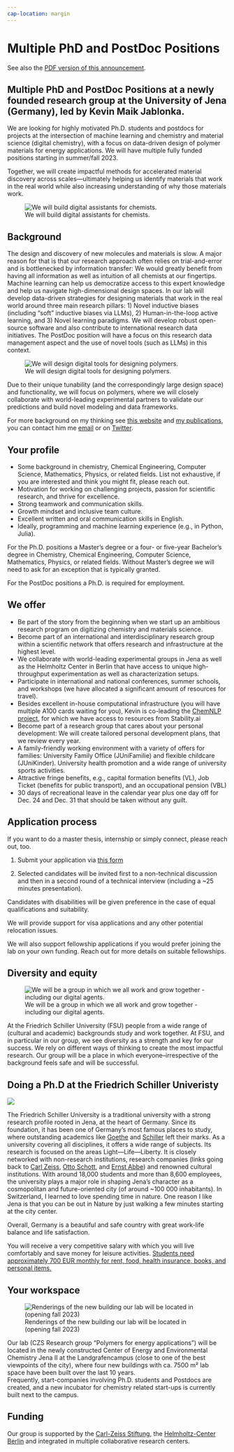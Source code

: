 ```yaml
---
cap-location: margin
---
```

#  Multiple PhD and PostDoc Positions



See also the [PDF version of this announcement](./job-opening.pdf).

::: {.callout-note icon=false}

## Multiple PhD and PostDoc Positions at a newly founded research group at the University of Jena (Germany), led by Kevin Maik Jablonka.

We are looking for highly motivated Ph.D. students and postdocs for projects at the intersection of machine learning and chemistry and material science (digital chemistry), with a focus on data-driven design of polymer materials for energy applications. We will have multiple fully funded positions starting in summer/fall 2023.

Together, we will create impactful methods for accelerated material discovery across scales—ultimately helping us identify materials that work in the real world while also increasing understanding of why those materials work. 
:::

![We will build digital assistants for chemists.](./img/ai4chem.png)

## Background

The design and discovery of new molecules and materials is slow. A major reason for that is that our research approach often relies on trial-and-error and is bottlenecked by information transfer: We would greatly benefit from having all information as well as intuition of all chemists at our fingertips. Machine learning can help us democratize access to this expert knowledge and help us navigate high-dimensional design spaces.
In our lab will develop data-driven strategies for designing materials that work in the real world around three main research pillars: 1) Novel inductive biases (including “soft” inductive biases via LLMs), 2) Human-in-the-loop active learning, and 3) Novel learning paradigms. We will develop robust open-source software and also contribute to international research data initiatives. The PostDoc position will have a focus on this research data management aspect and the use of novel tools (such as LLMs) in this context.

![We will design digital tools for designing polymers.](./img/polymer_design.png)

Due to their unique tunability (and the correspondingly large design space) and functionality, we will focus on polymers, where we will closely collaborate with world-leading experimental partners to validate our predictions and build novel modeling and data frameworks.

For more background on my thinking see [this website](https://kjablonka.com/) and [my publications](https://scholar.google.com/citations?user=R2ntI8IAAAAJ&hl=en), you can contact him me [email](https://mailhide.io/e/o4LeOUlq) or on [Twitter](https://twitter.com/kmjablonka).

## Your profile 

- Some background in chemistry, Chemical Engineering, Computer Science, Mathematics, Physics, or related fields. [List not exhaustive, if you are interested and think you might fit, please reach out.]{.aside} 
- Motivation for working on challenging projects, passion for scientific research, and thrive for excellence.
- Strong teamwork and communication skills.
- Growth mindset and inclusive team culture.
- Excellent written and oral communication skills in English.
- Ideally, programming and machine learning experience (e.g., in Python, Julia).

For the Ph.D. positions a Master's degree or a four- or five-year Bachelor's degree in Chemistry, Chemical Engineering, Computer Science, Mathematics, Physics, or related fields. [Without Master's degree we will need to ask for an exception that is typically granted.]{.aside} 

For the PostDoc positions a Ph.D. is required for employment.

## We offer

- Be part of the story from the beginning when we start up an ambitious research program on digitizing chemistry and materials science.
- Become part of an international and interdisciplinary research group within a scientific network that offers research and infrastructure at the highest level. 
- We collaborate with world-leading experimental groups in Jena as well as the Helmholtz Center in Berlin that have access to unique high-throughput experimentation as well as characterization setups.
- Participate in international and national conferences, summer schools, and workshops (we have allocated a significant amount of resources for travel).
- Besides excellent in-house computational infrastructure (you will have multiple A100 cards waiting for you), Kevin is co-leading the [ChemNLP project](https://github.com/OpenBioML/chemnlp), for which we have access to resources from Stability.ai
- Become part of a research group that cares about your personal development: We will create tailored personal development plans, that we review every year. 
- A family-friendly working environment with a variety of offers for families: University Family Office (JUniFamilie) and flexible childcare (JUniKinder).
University health promotion and a wide range of university sports activities.
- Attractive fringe benefits, e.g., capital formation benefits (VL), Job Ticket (benefits for public transport), and an occupational pension (VBL)
- 30 days of recreational leave in the calendar year plus one day off for Dec. 24 and Dec. 31 that should be taken without any guilt.


## Application process


[If you want to do a master thesis, internship or simply connect, please reach out, too.]{.aside}

1. Submit your application via [this form](https://forms.fillout.com/t/eoGA7AhnAKus)

2. Selected candidates will be invited first to a non-technical discussion and then in a second round of a technical interview (including a ~25 minutes presentation).
 
Candidates with disabilities will be given preference in the case of equal qualifications and suitability.

We will provide support for visa applications and any other potential relocation issues.

We will also support fellowship applications if you would prefer joining the lab on your own funding. 
Reach out for more details on suitable fellowships.


## Diversity and equity


![We will be a group in which we all work and grow together - including our digital agents.](./img/human_machine.png)

At the Friedrich Schiller University (FSU) people from a wide range of (cultural and academic) backgrounds study and work together. At FSU, and in particular in our group, we see diversity as a strength and key for our success. We rely on different ways of thinking to create the most impactful research.  Our group will be a place in which everyone--irrespective of the background feels safe and will be successful.





## Doing a Ph.D at the Friedrich Schiller Univeristy 

![](https://www.thueringer-staedte.de/fileadmin/_processed_/7/a/csm_panorama_skyline_saalestrand_dfad3a4107.jpg)

The Friedrich Schiller University is a traditional university with a strong research profile rooted in Jena, at the heart of Germany. 
Since its foundation, it has been one of Germany's most famous places to study, where outstanding academics like [Goethe](https://en.wikipedia.org/wiki/Johann_Wolfgang_von_Goethe) and [Schiller](https://en.wikipedia.org/wiki/Friedrich_Schiller) left their marks. As a university covering all disciplines, it offers a wide range of subjects. Its research is focused on the areas Light—Life—Liberty. It is closely networked with non-research institutions, research companies (links going back to [Carl Zeiss](https://en.wikipedia.org/wiki/Carl_Zeiss), [Otto Schott](https://en.wikipedia.org/wiki/Otto_Schott), and [Ernst Abbe](https://en.wikipedia.org/wiki/Ernst_Abbe)) and renowned cultural institutions. With around 18,000 students and more than 8,600 employees, the university plays a major role in shaping Jena’s character as a cosmopolitan and future-oriented city (of around ~100 000 inhabitants). [In Switzerland, I learned to love spending time in nature. One reason I like Jena is that you can be out in Nature by just walking a few minutes starting at the city center.]{.aside} 

Overall, Germany is a beautiful and safe country with great work-life balance and life satisfaction. 

You will receive a very competitive salary with which you will live comfortably and save money for leisure activities.
[Students need approximately 700 EUR monthly for rent, food, health insurance, books, and personal items.](https://www.uni-jena.de/en/funding)


## Your workspace

![Renderings of the new building our lab will be located in (opening fall 2023)](./img/ceecii.png)

Our lab (CZS Research group "Polymers for energy applications”) will be located in the newly constructed Center of Energy and Environmental Chemistry Jena II at the Landgrafencampus (close to one of the best viewpoints of the city), where four new buildings with ca. 7500 m² lab space have been built over the last 10 years.  
Frequently, start-companies involving Ph.D. students and Postdocs are created, and a new incubator for chemistry related start-ups is currently built next to the campus.


## Funding 
Our group is supported by the [Carl-Zeiss Stiftung](https://www.carl-zeiss-stiftung.de/), the [Helmholtz-Center Berlin](https://www.helmholtz-berlin.de/) and integrated in multiple collaborative research centers.
